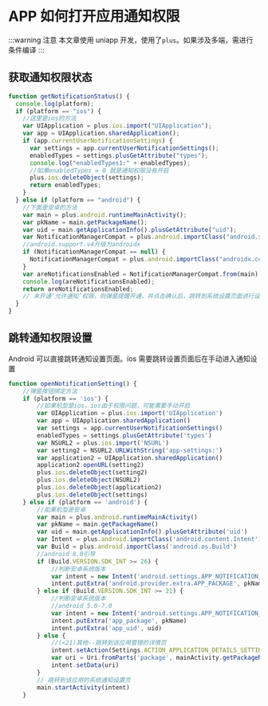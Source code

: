 # APP 如何打开应用通知权限

:::warning 注意
本文章使用 uniapp 开发，使用了`plus`。如果涉及多端，需进行条件编译
:::

## 获取通知权限状态

```js
function getNotificationStatus() {
  console.log(platform);
  if (platform == "ios") {
    //这里是ios的方法
    var UIApplication = plus.ios.import("UIApplication");
    var app = UIApplication.sharedApplication();
    if (app.currentUserNotificationSettings) {
      var settings = app.currentUserNotificationSettings();
      enabledTypes = settings.plusGetAttribute("types");
      console.log("enabledTypes1:" + enabledTypes);
      //如果enabledTypes = 0 就是通知权限没有开启
      plus.ios.deleteObject(settings);
      return enabledTypes;
    }
  } else if (platform == "android") {
    //下面是安卓的方法
    var main = plus.android.runtimeMainActivity();
    var pkName = main.getPackageName();
    var uid = main.getApplicationInfo().plusGetAttribute("uid");
    var NotificationManagerCompat = plus.android.importClass("android.support.v4.app.NotificationManagerCompat");
    //android.support.v4升级为androidx
    if (NotificationManagerCompat == null) {
      NotificationManagerCompat = plus.android.importClass("androidx.core.app.NotificationManagerCompat");
    }
    var areNotificationsEnabled = NotificationManagerCompat.from(main).areNotificationsEnabled();
    console.log(areNotificationsEnabled);
    return areNotificationsEnabled;
    // 未开通‘允许通知’权限，则弹窗提醒开通，并点击确认后，跳转到系统设置页面进行设置
  }
}
```

## 跳转通知权限设置

Android 可以直接跳转通知设置页面。ios 需要跳转设置页面后在手动进入通知设置

```js
function openNotificationSetting() {
	//弹窗按钮绑定方法
	if (platform == 'ios') {
		//如果机型是ios，ios由于权限问题，可能需要手动开启
		var UIApplication = plus.ios.import('UIApplication')
		var app = UIApplication.sharedApplication()
		var settings = app.currentUserNotificationSettings()
		enabledTypes = settings.plusGetAttribute('types')
		var NSURL2 = plus.ios.import('NSURL')
		var setting2 = NSURL2.URLWithString('app-settings:')
		var application2 = UIApplication.sharedApplication()
		application2.openURL(setting2)
		plus.ios.deleteObject(setting2)
		plus.ios.deleteObject(NSURL2)
		plus.ios.deleteObject(application2)
		plus.ios.deleteObject(settings)
	} else if (platform == 'android') {
		//如果机型是安卓
		var main = plus.android.runtimeMainActivity()
		var pkName = main.getPackageName()
		var uid = main.getApplicationInfo().plusGetAttribute('uid')
		var Intent = plus.android.importClass('android.content.Intent')
		var Build = plus.android.importClass('android.os.Build')
		//android 8.0引导
		if (Build.VERSION.SDK_INT >= 26) {
			//判断安卓系统版本
			var intent = new Intent('android.settings.APP_NOTIFICATION_SETTINGS')
			intent.putExtra('android.provider.extra.APP_PACKAGE', pkName)
		} else if (Build.VERSION.SDK_INT >= 21) {
			//判断安卓系统版本
			//android 5.0-7.0
			var intent = new Intent('android.settings.APP_NOTIFICATION_SETTINGS')
			intent.putExtra('app_package', pkName)
			intent.putExtra('app_uid', uid)
		} else {
			//(<21)其他--跳转到该应用管理的详情页
			intent.setAction(Settings.ACTION_APPLICATION_DETAILS_SETTINGS)
			var uri = Uri.fromParts('package', mainActivity.getPackageName(), null)
			intent.setData(uri)
		}
		// 跳转到该应用的系统通知设置页
		main.startActivity(intent)
	}
```
